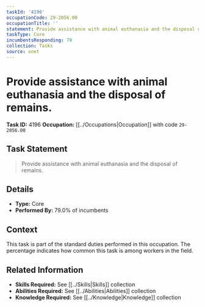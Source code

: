 ```yaml
---
taskId: '4196'
occupationCode: 29-2056.00
occupationTitle: ''
statement: Provide assistance with animal euthanasia and the disposal of remains.
taskType: Core
incumbentsResponding: 79
collection: Tasks
source: onet
---
```

# Provide assistance with animal euthanasia and the disposal of remains.

**Task ID:** 4196
**Occupation:** [[../Occupations|Occupation]] with code `29-2056.00`

## Task Statement

> Provide assistance with animal euthanasia and the disposal of remains.

## Details

- **Type:** Core
- **Performed By:** 79.0% of incumbents

## Context

This task is part of the standard duties performed in this occupation. The percentage indicates how common this task is among workers in the field.

## Related Information

- **Skills Required:** See [[../Skills|Skills]] collection
- **Abilities Required:** See [[../Abilities|Abilities]] collection
- **Knowledge Required:** See [[../Knowledge|Knowledge]] collection
